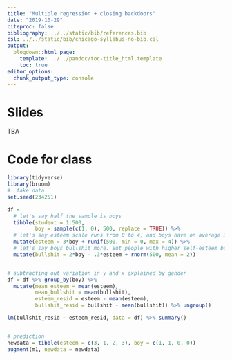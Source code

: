 ```yaml
---
title: "Multiple regression + closing backdoors"
date: "2019-10-29"
citeproc: false
bibliography: ../../static/bib/references.bib
csl: ../../static/bib/chicago-syllabus-no-bib.csl
output:
  blogdown::html_page:
    template: ../../pandoc/toc-title_html.template
    toc: true
editor_options: 
  chunk_output_type: console
---
```


# Slides


<!-- [Download slides from today's lecture](/images/slides/15-intro2-controls.pdf) -->
TBA


# Code for class


```r
library(tidyverse)
library(broom)
#  fake data
set.seed(234251)

df = 
  # let's say half the sample is boys
  tibble(student = 1:500, 
         boy = sample(c(1, 0), 500, replace = TRUE)) %>% 
  # let's say esteem scale runs from 0 to 4, and boys have on average 3 higher esteem
  mutate(esteem = 3*boy + runif(500, min = 0, max = 4)) %>% 
  # let's say boys bullshit more. But people with higher self-esteem bullshit less. 
  mutate(bullshit = 2*boy - .3*esteem + rnorm(500, mean = 2))


# subtracting out variation in y and x explained by gender
df = df %>% group_by(boy) %>%
  mutate(mean_esteem = mean(esteem), 
         mean_bullshit = mean(bullshit), 
         esteem_resid = esteem - mean(esteem),
         bullshit_resid = bullshit - mean(bullshit)) %>% ungroup()

lm(bullshit_resid ~ esteem_resid, data = df) %>% summary()


# prediction
newdata = tibble(esteem = c(3, 1, 2, 3), boy = c(1, 1, 0, 0))
augment(m1, newdata = newdata)

```